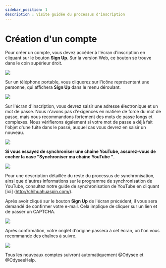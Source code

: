 ---
sidebar_position: 1
description : Visite guidée du processus d'inscription
---

# Création d'un compte

Pour créer un compte, vous devez accéder à l'écran d'inscription en cliquant sur le bouton **Sign Up**. Sur la version Web, ce bouton se trouve dans le coin supérieur droit.

![](https://i.imgur.com/59HsYjZ.jpg)

Sur un téléphone portable, vous cliquerez sur l'icône représentant une personne, qui affichera **Sign Up** dans le menu déroulant.

![](https://i.imgur.com/hGOB1zG.png)

Sur l'écran d'inscription, vous devrez saisir une adresse électronique et un mot de passe. Nous n'avons pas d'exigences en matière de force du mot de passe, mais nous recommandons fortement des mots de passe longs et complexes. Nous vérifierons également si votre mot de passe a déjà fait l'objet d'une fuite dans le passé, auquel cas vous devrez en saisir un nouveau.

![](https://i.imgur.com/k6OlCxi.png)

**Si vous essayez de synchroniser une chaîne YouTube, assurez-vous de cocher la case "Synchroniser ma chaîne YouTube "**.

![](https://i.imgur.com/DfOXLeM.png)

Pour une description détaillée du reste du processus de synchronisation, ainsi que d'autres informations sur le programme de synchronisation de YouTube, consultez notre guide de synchronisation de YouTube en cliquant [ici] (http://chihuahuaspin.com/).

Après avoir cliqué sur le bouton **Sign Up** de l'écran précédent, il vous sera demandé de confirmer votre e-mail. Cela implique de cliquer sur un lien et de passer un CAPTCHA.

![](https://i.imgur.com/P9ckfiY.png)

Après confirmation, votre onglet d'origine passera à cet écran, où l'on vous recommande des chaînes à suivre. 

![](https://i.imgur.com/yq7x9wj.png)

Tous les nouveaux comptes suivront automatiquement @Odysee et @OdyseeHelp.
